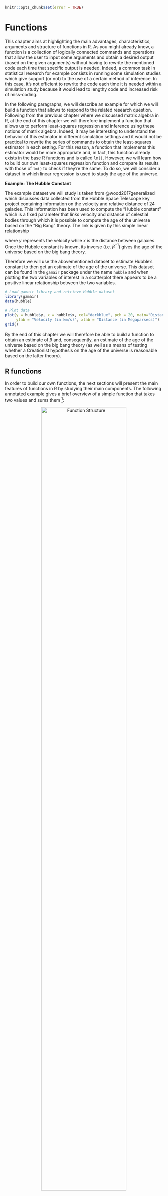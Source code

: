 ```r
knitr::opts_chunk$set(error = TRUE)
```

# Functions

This chapter aims at highlighting the main advantages, characteristics, arguments and structure of functions in R. As you might already know, a function is a collection of logically connected commands and operations that allow the user to input some arguments and obtain a desired output (based on the given arguments) without having to rewrite the mentioned code each time that specific output is needed. Indeed, a common task in statistical research for example consists in running some simulation studies which give support (or not) to the use of a certain method of inference. In this case, it's not efficient to rewrite the code each time it is needed within a simulation study because it would lead to lengthy code and increased risk of miss-coding. 

In the following paragraphs, we will describe an example for which we will build a function that allows to respond to the related research question. Following from the previous chapter where we discussed matrix algebra in R, at the end of this chapter we will therefore implement a function that allows us to perform least-squares regression and inference using these notions of matrix algebra. Indeed, it may be interesting to understand the behavior of this estimator in different simulation settings and it would not be practical to rewrite the series of commands to obtain the least-squares estimator in each setting. For this reason, a function that implements this estimator would be more appropriate and, in fact, this function already exists in the base R functions and is called `lm()`. However, we will learn how to build our own least-squares regression function and compare its results with those of `lm()` to check if they're the same. To do so, we will consider a dataset in which linear regression is used to study the age of the universe.

**Example: The Hubble Constant**

The example dataset we will study is taken from @wood2017generalized which discusses data collected from the Hubble Space Telescope key project containing information on the velocity and relative distance of 24 galaxies. This information has been used to compute the "Hubble constant" which is a fixed parameter that links velocity and distance of celestial bodies through which it is possible to compute the age of the universe based on the "Big Bang" theory. The link is given by this simple linear relationship

\begin{equation*}
  y = \beta x ,
\end{equation*}

where $y$ represents the velocity while $x$ is the distance between galaxies. Once the Hubble constant is known, its inverse (i.e. $\beta^{-1}$) gives the age of the universe based on the big bang theory. 

Therefore we will use the abovementioned dataset to estimate Hubble's constant to then get an estimate of the age of the universe. This dataset can be found in the `gamair` package under the name `hubble` and when plotting the two variables of interest in a scatterplot there appears to be a positive linear relationship between the two variables.

```r
# Load gamair library and retrieve Hubble dataset
library(gamair)
data(hubble)

# Plot data
plot(y = hubble$y, x = hubble$x, col="darkblue", pch = 20, main="Distance vs. Velocity", 
     ylab = "Velocity (in km/s)", xlab = "Distance (in Megaparsecs)")
grid()
```

By the end of this chapter we will therefore be able to build a function to obtain an estimate of $\beta$ and, consequently, an estimate of the age of the universe based on the big bang theory (as well as a means of testing whether a Creationist hypothesis on the age of the universe is reasonable based on the latter theory).

## R functions

In order to build our own functions, the next sections will present the main features of functions in R by studying their main components. The following annotated example gives a brief overview of a simple function that takes two values and sums them [^1]: 

<center>![Function Structure](images/function.png){width=80%}</center>

[^1]: This scheme is inspired from diagrams by Prof. Bob Rudis and James Balamuta.

As can be noticed, we first define the name we want to give to the function. 

```block2
It is important to make sure that the function name is specific and does not correspond to other functions that may need to be used within your work session. If two functions have the same name, just as with other R objects, the function that will be used is the last one that has been defined within the R working session.
```

Once we have defined the name, we then attribute a function to this name by using the `function` syntax to which we assign some parameters (or attributes). The latter are the values or data that the user will input in order for the function to deliver the desired output. The latter is subsequently obtained through the code constituting the *body* of the function. Once the code has made the necessary computations, the function needs to know which results are to be given as an output. This can be done, for example, using the `return` syntax.

A couple of simple examples can be functions that compute the sample mean:

```r
my_mean <- function (x) {
  average <- sum(x, na.rm = T)/sum(!is.na(x))
  return(average)
}
```

or multiplies two numbers:

```r
my_prod <- function (a, b) {
  prod <- a*b
  return(prod)
}
```

Using these functions, we can compute the sample mean of the annual precipitation in US cities (that can be found in the base R dataset `precip`):

```r
my_mean(precip)
```

or the product of 265 and 83:

```r
my_prod(265, 83)
```

Having described the general structure of an R function, let us go more into detail by analysing the three main components to R functions:

- **body**: the code lines containing the commands and operations which deliver the desired output;
- **arguments**: the inputs the user gives to the function which will determine the value or type of output of a function;
- **environment**: every R function is built within an enviroment of reference from which to source possible input values and/or other functions necessary for it to work.

The next sections will therefore go more into detail regarding these components and describe how they contribute to the correct building of a function in R.

## Creating functions in R

As an example for the following sections, let us implement a function that takes two arguments and multiplies them according to the type of object they are (i.e. scalar, vector or matrix). To do so, we will first build a skeleton for this function:

```r
gen_prod <- function (...) {
  ...
}
```

As you can see, we find a name for the function we want to build, which in this case is `gen_prod`, and specify that we are going to attribute a `function` to this name. Following this assignment, we find a set of curved brackets `(...)` followed by a set of curly brackets `{...}` which should include the *arguments* and *body* of the function respectively. The next two sections will describe these two components and then discuss the third component which is the function *environment*.

### Function arguments

Before implementing a function, we first need to ask ourselves what is the basic information that we need in order to obtain the desired output. In the case of a general product, as mentioned above, the only information that is essential to perform the operation is the first element and the second element we wish to multiply. These will therefore have to be the elements we need to provide to our function in order for it to deliver the desired product and, in R, we can provide the names we want for them (say `first_arg` and `second_arg`): 

```r
gen_prod <- function (first_arg, second_arg) {
  ...
}

```

We will build this function such that the first argument has a higher (or equal) dimension than the second (e.g. the first is a vector while the second is another vector or a scalar). Let us suppose that `a = matrix(1:8, 4, 2)` is a 4 $\times$ 2 matrix and `b = matrix(8:1, 2, 4)` is a 2 $\times$ 4 matrix. Given that this is a matrix multiplication, these arguments need to be entered in the correct order (such that the dimensions correspond):

```r
gen_prod(a, b)
```

In the above syntax, we used so-called *positional matching* where arguments to the function must be entered in the same order as they are defined in the function itself. If these are entered in the wrong order the function will either give the incorrect output or give errors since the format of the input could be incompatible with the body of the function. In general, it is therefore possible to use positional matching for the first and most important arguments of a function, but it is generally suggested to use names for the arguments. For our function, we could consequently define the arguments as follows:

```r
gen_prod <- function (first_arg = matrix(rnorm(9), 3, 3), 
                      second_arg = matrix(rnorm(9), 3, 3)) {
  ...
}
```

You can notice that we assigned the value `matrix(rnorm(9), 3, 3)` to both of these variables. This is their "default" value which, if not specified otherwise, is used as input for the function (which in this case would deliver a 3 $\times$ 3 matrix result of the product of the two matrices whose elements are generated randomly from a standard normal distribution).

Supposing that we leave the arguments of the functions defined as above, there are different ways to specify these arguments. When calling a function, R first matches the arguments through *perfect matching*, meaning that it searches for the arguments matching the exact name (in our case "first_arg" and "second_arg"). Failing to match the arguments by their exact name, R then searches for the arguments through *prefix matching*, meaning that it uses the first letters of the argument names to match them. For example, we could call the function in the following manner:

```r
gen_prod(second_arg = b, first_arg = a)
```

or even

```r
gen_prod(fi = a, second = b)
```

So, as long we correctly specify the beginning of the argument's name and as long as it's not ambigiuous (meaning that its name cannot be confused with that of another argument), then it is possible to provide only part of the argument's name and R will recognise and correctly associate the provided value with the corresponding variable.

Finally, failing to match arguments in any of the above cases, R uses positional matching and therefore assigns values to the variables based on the order they have been entered when calling the function. We could therefore go back to using the function like we did at the start by specifying `gen_prod(a, b)`.

```block2
It is possible to also specify arguments in terms of the default value of other arguments. For example, we could define the arguments as follows `a = matrix(rnorm(9), 3, 3), b = 2*a`. There are many other interesting ways of specifying argument values and they can be seen, for example, in @wickham2014advanced .
```

A special framework in which to specify arguments for a general function is the case where the arguments are objects that belong to a specific class for which a base function can be used. A simple example is the "`ts`" class of objects in R for which a function exists such that the user simply needs to call the `plot()` function (without needing to know that the function behind is the `plot.ts()` function). Let us for example suppose that some function has created a matrix whose elements represent pixel intensities of an image and that this function has assigned a class to this matrix called `"pixel"`. In the following code we therefore simply assign this class to an object called `image`.

```r
image <- matrix(rgamma(100, shape = 2), 10, 10)
class(image) = "pixel"
```

If we were to plot this, we would obtain the following plot:

```r
plot(image)
```

which simply plots the values for given coordinates. Given that this is not what we want, let us create a function that allows the user to simply use the `plot()` function which automatically recognises the object and plots a heatmap of the pixel intensity:

```r
plot.pixel <- function (mat) {
  suppressWarnings(heatmap(mat, Colv=NA, Rowv=NA, labRow=NA, labCol=NA, scale='none'))
}
```

If we use the `plot()` function now, we obtain the following:

```r
plot(image)
```

which produces the desired output simply using the general-purpose function `plot()`.

To conclude, additional arguments can be left to be specified by the user. This is the case, for example, when there is the possibility of specifying arguments for other functions that are used within the function itself. This can be done by using the argument `...` which can be added to any function and will match user-specified arguments that do not match the predefined ones in the function. An example of this type of argument is again given by the base `plot()` function in R where the predefined arguments are `x` and `y` (representing the coordinates of the points in the plot) while other optional arguments, such as graphical parameters, can be added taking advantage of the `...` argument (e.g. the user could specify the argument `type = "l"` even though this is not included among the specified arguments of the function `plot()`). This argument is particularly useful when you want to obtain values for other function arguments but don't want to specify their names in advance.

### Function body

The body of a function is simply the set of instructions and (possible) other functions that use the arguments provided by the user and computes the desired output. In our case, we need to put into practice a series of tools we learned in the previous chapter (e.g. matrix operations) in order to implement a function that delivers multiplication of objects of different nature. Let us start by delivering the product of the objects `first_arg` and `second_arg`: 

```r
gen_prod <- function (first_arg = matrix(rnorm(9), 3, 3), 
                      second_arg = matrix(rnorm(9), 3, 3)) {
  first_arg%*%second_arg
}
```

If the user doesn't provide any arguments to the function, this will automatically return a 3 $\times$ 3 matrix (product of two 3 $\times$ 3 matrices built using randomly generated observations from a standard normal). Otherwise, the user can enter the elements of multiplication to obtain their output of interest. For this reason, it would be appropriate that the first and second argument given by the user had compatible dimensions. But what if the latter isn't the case? When building a function body it is important to consider the possible problems ("bugs") that could arise if the inputs the user has given cannot be managed by the body of code you have written. For example, let us suppose that the user provides two 3 $\times$ 2 matrices as the first and second arguments:

```r
gen_prod(matrix(rnorm(6), 3, 2), matrix(rnorm(6), 3, 2))
```

In this case we see that the function outputs an error and it would be appropriate to insert a checking procedure at the start of our function in order to consider all possible objects that can be multiplied and issue explanations that are useful to the user in order for them to realise what the problem is. We could therefore add a check procedure before we perform the multiplication:

```r
gen_prod <- function (first_arg = matrix(rnorm(9), 3, 3), 
                      second_arg = matrix(rnorm(9), 3, 3)) {
  if (dim(first_arg)[2] == dim(second_arg)[1]) {
    first_arg%*%second_arg
  } else {
    stop("Object dimensions are not compatible")
  }
}
```

As you can see in the example above, we have used a control statement in which we check whether the dimensions for matrix multiplication are respected. If they are, then the function returns the desired product while it returns an error message if this is not the case. The latter is done via the use of the `stop()` function which outputs the text `Error in ...: Object dimensions are not compatible` if the dimensions are not compatible:

```r
gen_prod(matrix(rnorm(9),3,3), matrix(rnorm(12),4,3))
```

When a problem is detected in the body of a function, there may not necessarily be the need to interrupt the execution of the function with an error message. Indeed, in the above example, we could allow the function to check if the number of columns in the second object is compatible with that of the first and, if so, transpose the second matrix in order to obtain the correct multiplication with a warning message notifying the user that this has been done:

```r
gen_prod <- function (first_arg = matrix(rnorm(9), 3, 3), 
                      second_arg = matrix(rnorm(9), 3, 3)) {
  if (dim(first_arg)[2] == dim(second_arg)[1]) {
    first_arg%*%second_arg
  } else {
    if (dim(first_arg)[2] == dim(second_arg)[2]) {
      warning("Second object has been transposed")
      first_arg%*%t(second_arg)
    } else {
      stop("Object dimensions are not compatible")
    }
  }
}
```

The function `warning()` therefore allows to output a result even though there can be some errors in the inputs, notifying the user of the steps made to achieve this output (please type `?message` to understand what this function allows you to do to communicate with the user). However, let us suppose that the second object entered in this function is a vector. Given our current body in the function we would get the following output:

```r
gen_prod(matrix(rnorm(9),3,3), rnorm(3))
```

We obtain this error because the function `dim()` only works on matrices (not vectors or scalars), therefore we can anticipate this problem by making sure that all objects are considered as matrices:

```r
gen_prod <- function (first_arg = matrix(rnorm(9), 3, 3), 
                      second_arg = matrix(rnorm(9), 3, 3)) {
  first_arg <- as.matrix(first_arg)
  second_arg <- as.matrix(second_arg)
  
  if (dim(first_arg)[2] == dim(second_arg)[1]) {
    first_arg%*%second_arg
  } else {
    if (dim(first_arg)[2] == dim(second_arg)[2]) {
      warning("Second object has been transposed")
      first_arg%*%t(second_arg)
    } else {
      stop("Object dimensions are not compatible")
    }
  }
}
```

which consequently gives us

```r
gen_prod(matrix(rnorm(9),3,3), rnorm(3))
```

Finally, a last check that can be made is whether the second argument is a scalar. Indeed, if the first argument is not scalar, our function would not perform a multiplication:

```r
gen_prod(matrix(rnorm(9),3,3), rnorm(1))
```

although we can always multiply a scalar by a matrix or a vector. Therefore we can add one last control statement:

```r
gen_prod <- function (first_arg = matrix(rnorm(9), 3, 3), 
                      second_arg = matrix(rnorm(9), 3, 3)) {
  first_arg <- as.matrix(first_arg)
  second_arg <- as.matrix(second_arg)

  if(dim(second_arg)[1]==1 & dim(second_arg)[2]==1) {
    first_arg*second_arg[1]
  } else {
    if (dim(first_arg)[2] == dim(second_arg)[1]) {
      first_arg%*%second_arg
    } else {
      if (dim(first_arg)[2] == dim(second_arg)[2]) {
        warning("Second object has been transposed")
        first_arg%*%t(second_arg)
      } else {
        stop("Object dimensions are not compatible")
      }
    }
  }
}
```

which allows us to have

```r
gen_prod(matrix(rnorm(9),3,3), rnorm(1))
```

```block2
Additional check procedures should be carried out in order to understand if the first object has equal or higher dimensions compared to the second (although the user should be made aware of this in the description of the function). However we leave this exercise to the reader since it would simply be redundant in the message conveyed on programming the body of a function. 
```

As you can see, the body of a function can rapidly become lengthy and complex when adding control statements and computations to it. This can become an issue if you program a complex function and then have to share it with a collaborator or modify it after some time you haven't used it. It is therefore good practice to comment your functions and make sure that the objects consisting in the output of your function are clear to someone who reads the function. In the latter case, the `return()` function makes sure that only the objects that you're interested in are returned to the user (avoiding that eventual unassigned and unimportant values are returned).

```r
gen_prod <- function (first_arg = matrix(rnorm(9), 3, 3), 
                      second_arg = matrix(rnorm(9), 3, 3)) {
  
  # Make sure that all objects are considered as matrices
  first_arg <- as.matrix(first_arg)
  second_arg <- as.matrix(second_arg)
  
  # Check if second argument is a scalar and, if so, return product (prod)
  if(dim(second_arg)[1]==1 & dim(second_arg)[2]==1) {
    prod <- first_arg*second_arg[1]
  }else{
    # Check if the objects have compatible dimensions and, if so, return product (prod)
    if (dim(first_arg)[2] == dim(second_arg)[1]) {
      prod <- first_arg%*%second_arg
    }else{
      # Check if other dimensions are compatible if the initial
      # ones are not and, if so, transpose the second object and return 
      # product (prod) with warning for the user
      if (dim(first_arg)[2] == dim(second_arg)[2]) {
        warning("Second object has been transposed")
        prod <- first_arg%*%t(second_arg)
      } else {
        # Output an error message if none of the dimensions are compatible
        stop("Object dimensions are not compatible")
      }
    }
  }
  return(prod)
}
```


### Defining your own operators using infix functions

```r
`%^%` <- function(a, b) {
  prod = a*b
  (prod > 0)*prod
}
```


```r
2 %^% 2
2 %^% -1
```


## Function environment

Generally speaking, an environment is a virtual space in which certain names are associated to specific objects and values. The main characterstics of an environment are the following (see [Wickham: Environments](http://adv-r.had.co.nz/Environments.html)):

* Every name in an environment is unique
* Every environment has a parent

The second characteristic means that when working within a given environment, you're also working in an environment (parent) which includes that environment. For example, in R the usual environment one works in is the "global environment" and its parent is the last package that has been loaded in the R session while the "base environment" is a special case of the global environment and is the environment of the base package (whose parent is the empty environment).

Within this structure, also functions have their own types of environments. Based on this structure, functions will look for the names of objects (and associated values) through scoping methods that start within the function's environment and then, if these are not found, proceed to looking for the names in the parent environments. The types of environments for R functions are the following:

* Enclosing: this is the environment in which the function was created (usually the global environment) and each function only has one enclosing environment
* Binding: this is the environment in which the function is associated to a given name (usually the enclosing and binding environment are the same)
* Execution: this environment is created each time a function is called and in which the objects created by this function during execution are stored
* Calling: this environment is associated with the execution environment and reports the environment in which a function was called

First of all, the enclosing environment of a function can be found by using the `environment()` function:

```r
environment(gen_prod)
```

With this function therefore informs the user on the enclosing environment and its main difference with the binding environment consists in the fact that the first determines how to find values (lexical scoping) while the second determines how to find the function. The reason for this separation (at least one of the main reasons) lies in the need to separate package namespaces. By the latter we mean, for example, the case where packages have the same names for different functions, allowing to preserve the name of the function in the enclosing environment unless otherwise specified. An example can be given with the `var()` function (to compute the variance) which uses the `missing()` function (in the base package) to check if a value is specified as an argument to a function (check with `?missing`). Let us suppose we compute the variance of a vector:

```r
x <- c(2,4,5,3,7,9)
var(x)
```

Let us now create another function called `missing` in the global environment which takes `x` as an argument but only returns 100. After this, we execute the code above again:

```r
missing = function (x) 100
x <- c(2,4,5,3,7,9)
var(x)
```

The result is always the same although the `var()` function would have halted execution if it had considered our own `missing()` function. This is possible thanks the to the package namespace which keeps packages independent through the separate use of enclosing and binding environments.

Finally, the execution environment allows to create a temporary environment in which the function can create its objects without affecting the environment in which it is created and called. For example, suppose that we call our `gen_prod` function but, before doing so, we define an object called `prod` and assign a value to it:

```r
prod <- 1
```

We know that our `gen_prod()` function creates an object with the same name and, according to standard R programming rules, the new object with the same name should overwrite the previous one:

```r
output <- gen_prod(matrix(rnorm(100), 10, 10), matrix(rnorm(100), 10, 10))
prod
```

As can be seen, although our `gen_prod()` function defines the object `prod`, this quantity remains in the execution environment and does not affect or modify the environment in which is it called (calling environment) and is removed once the function has completed execution.




